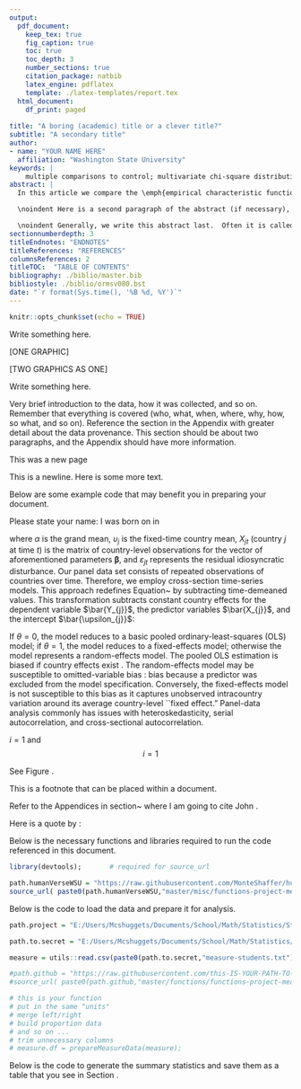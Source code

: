 ```yaml
---
output:
  pdf_document:
    keep_tex: true
    fig_caption: true
    toc: true
    toc_depth: 3 
    number_sections: true
    citation_package: natbib
    latex_engine: pdflatex
    template: ./latex-templates/report.tex
  html_document:
    df_print: paged
    
title: "A boring (academic) title or a clever title?"
subtitle: "A secondary title"
author: 
- name: "YOUR NAME HERE"
  affiliation: "Washington State University"
keywords: |
    multiple comparisons to control; multivariate chi-square distribution; nonlinear growth curves; Richard's curve; simulated critical points
abstract: |
  In this article we compare the \emph{empirical characteristic function} \citep{Tukey:1977, Becker:1988} to a \emph{moment-generating-functional form} to compute the proportion of hypotheses $m$ that are rejected under the null hypothesis. \vspace{0.25in}

  \noindent Here is a second paragraph of the abstract (if necessary), and with the pipe notation it doesn't break. Notice it still needs to be indented. \vspace{0.25in}

  \noindent Generally, we write this abstract last.  Often it is called the executive summary. It should succinctly summarize the entire document.  You can include references such as this one to the Appendices section \ref{sec:appendix} if necessary.
sectionnumberdepth: 3
titleEndnotes: "ENDNOTES"
titleReferences: "REFERENCES"
columnsReferences: 2
titleTOC:  "TABLE OF CONTENTS"
bibliography: ./biblio/master.bib
bibliostyle: ./biblio/ormsv080.bst
date: "`r format(Sys.time(), '%B %d, %Y')`"
---
```


```r
knitr::opts_chunk$set(echo = TRUE)
```

\section{Introduction}
\label{sec:intro}

Write something here.

[ONE GRAPHIC]



[TWO GRAPHICS AS ONE]


Write something here.


\section{Research Question:  What is my primary question}
\label{sec:rq}


\subsection{What is my secondary question}
\label{sec:rq2}


\subsection{What is my other secondary question}
\label{sec:rq3}



\section{Data Description}
\label{sec:data}

Very brief introduction to the data, how it was collected, and so on.  Remember that everything is covered (who, what, when, where, why, how, so what, and so on).  Reference the section in the Appendix with greater detail about the data provenance.  This section should be about two paragraphs, and the Appendix should have more information.

\subsection{Summary of Sample}
\label{sec:data-sample}


\subsection{Summary Statistics of Data}
\label{sec:data-summary}


\section{Key Findings}
\label{sec:findings}


\section{Conclusion}
\label{sec:conclusion}



























\newpage
This was a new page

This is a newline. \newline  Here is some more text.



Below are some example code that may benefit you in preparing your document. \newline


\vspace{0.25in}
\noindent Please state your name: \hrulefill \newline
I was born on \hrulefill in \hrulefill
\vspace{0.25in}




\begin{equation}
\label{eq:my-model}
	Y_{jt} = \alpha + \bm{\beta}X_{jt} + \upsilon_{j}  + \varepsilon_{jt} ,
\end{equation}

\noindent where $\alpha$ is the grand mean, $\upsilon_{j}$ is the fixed-time country mean, $X_{jt}$ (country $j$ at time $t$) is the matrix of country-level observations for the vector of aforementioned parameters $\bm{\beta}$, and $\varepsilon_{jt}$ represents the residual idiosyncratic disturbance.  Our panel data set consists of repeated observations of countries over time.  Therefore, we employ cross-section time-series models.  This approach redefines Equation~\ref{eq:my-model} by subtracting time-demeaned values.  This \emph{within} transformation subtracts constant country effects for the dependent variable $\bar{Y_{j}}$, the predictor variables $\bar{X_{j}}$, and the intercept $\bar{\upsilon_{j}}$:

\begin{equation}
\label{eq:my-random}
	(Y_{jt} - \theta \bar{Y_{j}}) = (1-\theta)\alpha + \bm{\beta}(X_{jt} - \bar{X_{j}}) +  (\upsilon_{jt} - \theta \bar{\upsilon_{j}})  ,
\end{equation}

\noindent If $\theta = 0$, the model reduces to a basic pooled ordinary-least-squares (OLS) model; if $\theta = 1$, the model reduces to a fixed-effects model; otherwise the model represents a random-effects model.  The pooled OLS estimation is biased if country effects exist  \citep{Hsiao:2003}.  The random-effects model may be susceptible to omitted-variable bias \citep{Wooldridge:2006}:  bias because a predictor was excluded from the model specification.   Conversely, the fixed-effects model is not susceptible to this bias as it captures unobserved intracountry variation around its average country-level ``fixed effect."  Panel-data analysis commonly has issues with heteroskedasticity, serial autocorrelation, and cross-sectional autocorrelation.   





\vspace{0.5in}

$i=1$ and $$i = 1$$

\vspace{0.5in}




\begin{tabular}{ c c c c c}
  1 & 2 & 3 & 4 & 5 \\
  \hline
  6 & 7 & 8 & 9 & 10
\end{tabular}

\vspace{0.5in}




\begin{figure}[!ht]
%% figures have hrule, tables have hline
	\hrule
	\caption{ \textbf{Conceptual Model} }
	\begin{center}
	    \scalebox{1.00}{	\includegraphics[trim = 0 0 0 0,clip,width=\textwidth]{figures/conceptual-model-v4.pdf} }
	\end{center}
	\label{fig:conceptual-model}
	\hrule
\end{figure}


See Figure \ref{fig:conceptual-model}.

\newpage

This is a footnote\footnote{This is a footnote that can be really long.  \newline You can have multiple paragraphs in the footnote.  You can have \underline{underline} or \textbf{bold} or \emph{italics}.  You can even have a math equation inline. \newline In this section, we review the regression results to summarize our findings.  First, we examine each model for significance, and conclude the hypothesized models fit well with the data.  Second, we conclude that the fixed country effects represent consistent and unbiased parameter estimates.  Third, with the use of the \citet{Driscoll:1998} robust standard errors, we adjust any variance bias to ascertain the significance of these consistent estimates.  Therefore, we are able to make inferences about the hypotheses using our model estimates.  For ease of interpretation across these 12 models, we introduce $\betaSH{{ \ \ }M1}{Total}{1}$ as notation to refer to parameter estimate $\hat{\beta}_{1}$ (HDI) for the Total Sample and (M1) Model 1:  Main Effects.  We proceed by reporting findings for the total sample. \newline The footnotes are automatically converted to "endnotes" and will be included at the end of the document.  It will finish when you have that outer brace like this.} that can be placed within a document.

\vspace{1.5in}


Refer to the Appendices in section~\ref{sec:appendix} where I am going to cite John \citep[pp. 2-3]{Tukey:1962}. 


Here is a quote by \citet[pp. 2-3]{Tukey:1962}:

\begin{quote}
For a long time I have thought I was a statistician, interested in inferences from the particular to the general.  But as I have watched mathematical statistics evolve, I have had to cause to wonder and to doubt. [...] All in all, I have come to feel that my central interest is in \emph{data analysis}, which I take to include among other things: procedures for analyzing data, techniques for interpreting the results of such procedures, ways of planning the gathering of data to make its analysis easier, more precise or more accurate, and all the machinery and results of (mathematical) statistics which apply to analyzing the data.

Large parts of data analysis are inferential in the sample-to-population sense, but these are only parts, not the whole.  Large parts of data analysis are incisive, laying bare indications which we could not perceive by simple and direct examination of the raw data, but these too are only parts, not the whole.  Some parts of data analysis, as the term is her stretch beyond its philology, are allocation, in the sense that they guide us in the distribution of effort and other valuable considerations in observation, experimentation, or analysis.  Data analysis is a larger and more varied field than inference, or incisive procedures, or allocation.

Statistics has contributed much to data analysis.  In the future it can, and in my view should, contribute more.  For such contributions to exist, and be valuable, it is not necessary that they be direct.  They need not provide new techniques, or better tables for old techniques, in order to influence the practice of data analysis.
\end{quote}





\newpage

\input{tables/example-correlation-table} 

\newpage






























\newpage
\section{APPENDICES}
\label{sec:appendix}


\subsection{Data Provenance}
\label{sec:appendix-data-provenance}

\newpage
\subsubsection{Data Collection Handout}
\label{sec:appendix-data-handout}

\begin{figure}[!ht]
	\hrule
	\caption{ \textbf{Handout Page 1} }
	\begin{center}
	    \scalebox{1.00}{	\includegraphics[trim = 0 0 0 0,clip,width=0.85\textwidth]{pdfs/handout1.pdf} }
	\end{center}
	\label{fig:handout-1}
	\hrule
\end{figure}


\newpage

\begin{figure}[!ht]
	\hrule
	\caption{ \textbf{Handout Page 2} }
	\begin{center}
	    \scalebox{1.00}{	\includegraphics[trim = 0 0 0 0,clip,width=0.85\textwidth]{pdfs/handout2.pdf} }
	\end{center}
	\label{fig:handout-2}
	\hrule
\end{figure}

\newpage


\begin{figure}[!ht]
    \begin{subfigure}[h]{0.5\textwidth}
    \centering
    %  trim={<left> <lower> <right> <upper>}
    % https://shantoroy.com/latex/add-subfig-in-latex/
            \includegraphics[trim = 0 0 11.25cm 0,clip,scale=1]{figures/Vitruvian.pdf}
        \caption{ \citet{Thomas:2020} discuss this. }
        \label{fig:sub-first}
    \end{subfigure}
    \begin{subfigure}[h]{0.5\textwidth}
    \centering
        \includegraphics[trim = 11.25cm 0 0 0,clip,scale=1]{figures/Vitruvian.pdf}
            \caption{Schnitt realer Sensor \citep{Thomas:2020}}
        \label{fig:sub-second}
    \end{subfigure}
    \vspace{2.5mm}
    \hrule
    \vspace{2.5mm}
        \caption{\textbf{ Der Sensor in Theorie und Verwirklichung... caption at bottom instead? }  I can write a really long caption if I want. \newline This is using "crop" to include one image and trim it to appear as two.  Likely you will have two separate images if you use this option, so you would set the trim parameters all equal to 0.  \newline   This figure has subfigures which each also have a possible caption.   }
        \label{fig:combined}
    \vspace{-2.5mm}
    \hrule
\end{figure}


\newpage

\subsection{Preparing the Report Workspace as a subsection}
\label{sec:appendix-setup}

\subsubsection{Preparing the Report Workspace as a subsubsection}
\label{sec:appendix-setup2}

\paragraph{Preparing the Report Workspace as a paragraph}
\label{sec:appendix-setup3}

\subparagraph{Preparing the Report Workspace as a subparagrah}
\label{sec:appendix-setup4}

Below is the necessary functions and libraries required to run the code referenced in this document.

```r
library(devtools);       # required for source_url

path.humanVerseWSU = "https://raw.githubusercontent.com/MonteShaffer/humanVerseWSU/"
source_url( paste0(path.humanVerseWSU,"master/misc/functions-project-measure.R") );

```

Below is the code to load the data and prepare it for analysis.

```r

path.project = "E:/Users/Mcshuggets/Documents/School/Math/Statistics/Stat 419 (Multivariate Statistics)/Project 1/Writeup material/";

path.to.secret = "E:/Users/Mcshuggets/Documents/School/Math/Statistics/Secret/";

measure = utils::read.csv(paste0(path.to.secret,"measure-students.txt"), header=TRUE, quote="", sep="|");

#path.github = "https://raw.githubusercontent.com/this-IS-YOUR-PATH-TO-GITHUB/";
#source_url( paste0(path.github,"master/functions/functions-project-measure.R") );

# this is your function
# put in the same "units"
# merge left/right
# build proportion data
# and so on ... 
# trim unnecessary columns
# measure.df = prepareMeasureData(measure);

```


Below is the code to generate the summary statistics and save them as a table that you see in Section \ref{}.

```r


```






